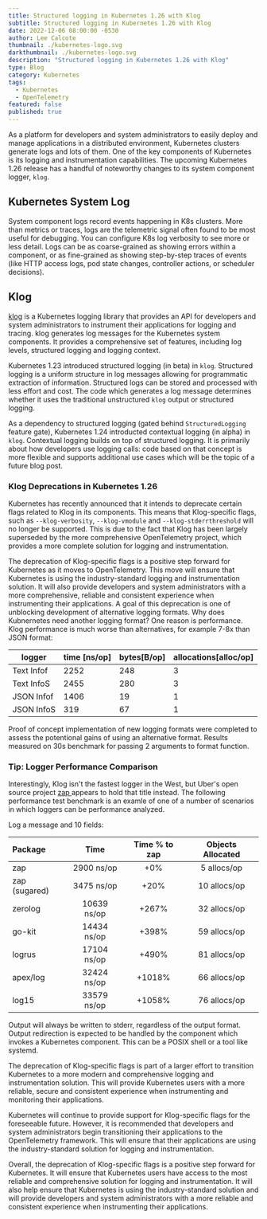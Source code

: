 ```yaml
---
title: Structured logging in Kubernetes 1.26 with Klog
subtitle: Structured logging in Kubernetes 1.26 with Klog
date: 2022-12-06 08:00:00 -0530
author: Lee Calcote
thumbnail: ./kubernetes-logo.svg
darkthumbnail: ./kubernetes-logo.svg
description: "Structured logging in Kubernetes 1.26 with Klog"
type: Blog
category: Kubernetes
tags:
  - Kubernetes
  - OpenTelemetry
featured: false
published: true
---
```




<BlogWrapper>
<p>As a platform for developers and system administrators to easily deploy and manage applications in a distributed environment, Kubernetes clusters generate logs and lots of them. One of the key components of Kubernetes is its logging and instrumentation capabilities. The upcoming Kubernetes 1.26 release has a handful of noteworthy changes to its system component logger, <code>klog</code>.</p>

## Kubernetes System Log

System component logs record events happening in K8s clusters. More than metrics or traces, logs are the telemetric signal often found to be most useful for debugging. You can configure K8s log verbosity to see more or less detail. Logs can be as coarse-grained as showing errors within a component, or as fine-grained as showing step-by-step traces of events (like HTTP access logs, pod state changes, controller actions, or scheduler decisions).

## Klog

[klog](https://github.com/kubernetes/klog) is a Kubernetes logging library that provides an API for developers and system administrators to instrument their applications for logging and tracing. klog generates log messages for the Kubernetes system components. It provides a comprehensive set of features, including log levels, structured logging and logging context.

Kubernetes 1.23 introduced structured logging (in beta) in `klog`. Structured logging is a uniform structure in log messages allowing for programmatic extraction of information. Structured logs can be stored and processed with less effort and cost. The code which generates a log message determines whether it uses the traditional unstructured `klog` output or structured logging.

As a dependency to structured logging (gated behind `StructuredLogging` feature gate), Kubernetes 1.24 introducted contextual logging (in alpha) in `klog`. Contextual logging builds on top of structured logging. It is primarily about how developers use logging calls: code based on that concept is more flexible and supports additional use cases which will be the topic of a future blog post. 

### Klog Deprecations in Kubernetes 1.26

Kubernetes has recently announced that it intends to deprecate certain flags related to Klog in its components. This means that Klog-specific flags, such as `--klog-verbosity`, `--klog-vmodule` and `--klog-stderrthreshold` will no longer be supported. This is due to the fact that Klog has been largely superseded by the more comprehensive OpenTelemetry project, which provides a more complete solution for logging and instrumentation.

The deprecation of Klog-specific flags is a positive step forward for Kubernetes as it moves to OpenTelemetry. This move will ensure that Kubernetes is using the industry-standard logging and instrumentation solution. It will also provide developers and system administrators with a more comprehensive, reliable and consistent experience when instrumenting their applications.
A goal of this deprecation is one of unblocking development of alternative logging formats. Why does Kubnernetes need another logging format? One reason is performance. Klog performance is much worse than alternatives, for example 7-8x than JSON format:

|logger                 |time [ns/op]|bytes[B/op]|allocations[alloc/op]|
|-----------------------|------------|-----------|---------------------|
|Text Infof             |2252        |248        |3                    |
|Text InfoS             |2455        |280        |3                    |
|JSON Infof             |1406        |19         |1                    |
|JSON InfoS             |319         |67         |1                    |

Proof of concept implementation of new logging formats were completed to assess the potentional gains of using an alternative format. Results measured on 30s benchmark for passing 2 arguments to format function.

<div className="tip">
<h3>Tip: Logger Performance Comparison</h3>

Interestingly, Klog isn't the fastest logger in the West, but Uber's open source project [zap ](https://github.com/uber-go/zap) appears to hold that title instead. The following performance test benchmark is an examle of one of a number of scenarios in which loggers can be performance analyzed.


<p>Log a message and 10 fields:</p>

| Package             |    Time     | Time % to zap | Objects Allocated |
| :------------------ | :---------: | :-----------: | :---------------: |
| zap                 | 2900 ns/op  |      +0%      |    5 allocs/op    |
| zap (sugared)       | 3475 ns/op  |     +20%      |   10 allocs/op    |
| zerolog             | 10639 ns/op |     +267%     |   32 allocs/op    |
| go-kit              | 14434 ns/op |     +398%     |   59 allocs/op    |
| logrus              | 17104 ns/op |     +490%     |   81 allocs/op    |
| apex/log            | 32424 ns/op |    +1018%     |   66 allocs/op    |
| log15               | 33579 ns/op |    +1058%     |   76 allocs/op    |
</div>

Output will always be written to stderr, regardless of the output format. Output redirection is expected to be handled by the component which invokes a Kubernetes component. This can be a POSIX shell or a tool like systemd.

The deprecation of Klog-specific flags is part of a larger effort to transition Kubernetes to a more modern and comprehensive logging and instrumentation solution. This will provide Kubernetes users with a more reliable, secure and consistent experience when instrumenting and monitoring their applications.

Kubernetes will continue to provide support for Klog-specific flags for the foreseeable future. However, it is recommended that developers and system administrators begin transitioning their applications to the OpenTelemetry framework. This will ensure that their applications are using the industry-standard solution for logging and instrumentation.

Overall, the deprecation of Klog-specific flags is a positive step forward for Kubernetes. It will ensure that Kubernetes users have access to the most reliable and comprehensive solution for logging and instrumentation. It will also help ensure that Kubernetes is using the industry-standard solution and will provide developers and system administrators with a more reliable and consistent experience when instrumenting their applications.
</BlogWrapper>